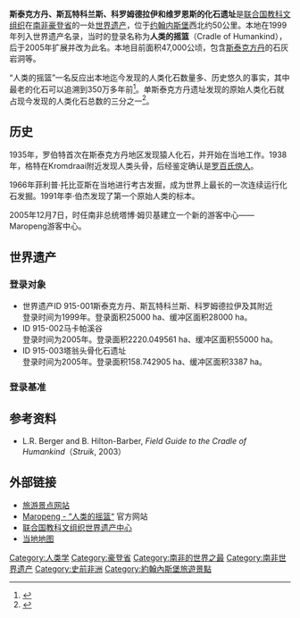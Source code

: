 {{世界遗产概要表
|site_img = 文件:SterkfonteinCave.jpg
|site_img_capt =
|site_img_width = 265px
|zh_name = 斯泰克方丹、斯瓦特科兰斯、<br />科罗姆德拉伊和维罗恩斯的<br />化石遗址
|en_name = Fossil Hominid Sites of Sterkfontein, Swartkrans, Kromdraai, and Environs
|fr_name = Sites des hominidés fossiles de Sterkfontein, Swartkrans, Kromdraai et les environs
|country = {{ZAF}}
|Region = 非洲
|area =
|criterion_c = (iii),(vi)
|rg_year = 1999年
|ex_rg_year = 2005年
|remarks =
|ID= 915
|Coor={{coord|25.96716|S|27.66245|E|display=inline}}
|map_img =
|map_img_width = 265px
}}
'''斯泰克方丹、斯瓦特科兰斯、科罗姆德拉伊和维罗恩斯的化石遗址'''是[[联合国教科文组织|联合国教科文组织]]在[[南非|南非]][[豪登省|豪登省]]的一处[[世界遗产|世界遗产]]，位于[[约翰内斯堡|约翰内斯堡]]西北约50公里。本地在1999年列入世界遗产名录，当时的登录名称为'''人类的摇篮'''（Cradle of Humankind），后于2005年扩展并改为此名。本地目前面积47,000公顷，包含[[斯泰克方丹|斯泰克方丹]]的石灰岩洞等。

“人类的摇篮”一名反应出本地迄今发现的人类化石数量多、历史悠久的事实，其中最老的化石可以追溯到350万多年前<ref>{{cite book|last=Fleminger|first=David|title=The Cradle of Humankind|year=2008|publisher=30° South Publishers|isbn=0958489130|pages=7–10}}</ref>。单斯泰克方丹遗址发现的原始人类化石就占现今发现的人类化石总数的三分之一<ref>{{cite news|last=Smith|first=David|title=Visit to the Cradle of Humankind|url=http://www.guardian.co.uk/world/2010/jan/15/sterkfontein-caves-south-africa|publisher=[[The_Guardian|The Guardian]]|accessdate=2010-05-20|location=London|date=15 January 2010|archive-date=2010-01-18|archive-url=https://web.archive.org/web/20100118105144/http://www.guardian.co.uk/world/2010/jan/15/sterkfontein-caves-south-africa|dead-url=no}}</ref>。

==历史==
1935年，罗伯特首次在斯泰克方丹地区发现猿人化石，并开始在当地工作。1938年，格特在Kromdraai附近发现人类头骨，后经鉴定确认是[[罗百氏傍人|罗百氏傍人]]。

1966年菲利普·托比亚斯在当地进行考古发掘，成为世界上最长的一次连续运行化石发掘。1991年李·伯杰发现了第一个原始人类的标本。

2005年12月7日，时任南非总统塔博·姆贝基建立一个新的游客中心——Maropeng游客中心。

==世界遗产==
===登录对象===
* 世界遗产ID 915-001斯泰克方丹、斯瓦特科兰斯、科罗姆德拉伊及其附近<br />登录时间为1999年。登录面积25000 ha、缓冲区面积28000 ha。
* ID 915-002马卡帕溪谷<br />登录时间为2005年。登录面积2220.049561 ha、缓冲区面积55000 ha。
* ID 915-003塔翁头骨化石遗址<br/>登录时间为2005年。登录面积158.742905 ha、缓冲区面积3387 ha。

===登录基准===
{{世界遗产基准|3|6}}

==参考资料==
{{reflist}}

*L.R. Berger and B. Hilton-Barber, ''Field Guide to the Cradle of Humankind''（''Struik'', 2003）

==外部链接==
*[https://web.archive.org/web/20051231041705/http://www.discover-yourself.co.za/ 旅游景点网站]
*[http://www.maropeng.co.za Maropeng - “人类的摇篮“] {{Wayback|url=http://www.maropeng.co.za/ |date=20200830031150 }}官方网站
*[http://whc.unesco.org/pg.cfm?cid=31&id_site=915 联合国教科文组织世界遗产中心] {{Wayback|url=http://whc.unesco.org/pg.cfm?cid=31&id_site=915 |date=20070327133817 }}
*[http://www.sa-venues.com/maps/gauteng_cradle_of_humankind.htm 当地地图] {{Wayback|url=http://www.sa-venues.com/maps/gauteng_cradle_of_humankind.htm |date=20170504152824 }}

{{南非世界遗产}}

[[Category:人类学|Category:人类学]]
[[Category:豪登省|Category:豪登省]]
[[Category:南非的世界之最|Category:南非的世界之最]]
[[Category:南非世界遗产|Category:南非世界遗产]]
[[Category:史前非洲|Category:史前非洲]]
[[Category:約翰內斯堡旅遊景點|Category:約翰內斯堡旅遊景點]]